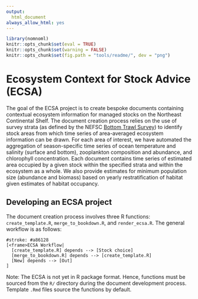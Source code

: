 ```yaml
---
output:
  html_document
always_allow_html: yes
---
```


<!-- README.md is generated from README.Rmd. Please edit that file -->

```r
library(nomnoml)
knitr::opts_chunk$set(eval = TRUE)
knitr::opts_chunk$set(warning = FALSE)
knitr::opts_chunk$set(fig.path = "tools/readme/", dev = "png")

```
# Ecosystem Context for Stock Advice (ECSA)

The goal of the ECSA project is to create bespoke documents containing contextual ecosystem information for managed stocks on the Northeast Continental Shelf. The document creation process relies on the use of survey strata (as defined by the NEFSC [Bottom Trawl Survey](https://www.nefsc.noaa.gov/femad/ecosurvey/mainpage/)) to identify stock areas from which time series of area-averaged ecosystem information can be drawn. For each area of interest, we have automated the aggregation of season-specific time series of ocean temperature and salinity (surface and bottom), zooplankton composition and abundance, and chlorophyll concentration. Each document contains time series of estimated area occupied by a given stock within the specified strata and within the ecosystem as a whole. We also provide estimates for minimum population size (abundance and biomass) based on yearly restratification of habitat given estimates of habitat occupancy. 

## Developing an ECSA project

The document creation process involves three R functions: `create_template.R`, `merge_to_bookdown.R`, and `render_ecsa.R`. The general workflow is as follows:


```nomnoml
#stroke: #a86128
[<frame>ECSA Workflow|
  [create_template.R] depends --> [Stock choice]
  [merge_to_bookdown.R] depends --> [create_template.R]
  [New] depends --> [Out]
]
```


Note: The ECSA is not yet in R package format. Hence, functions must be sourced from the `R/` directory during the document development process. Template `.Rmd` files source the functions by default. 

